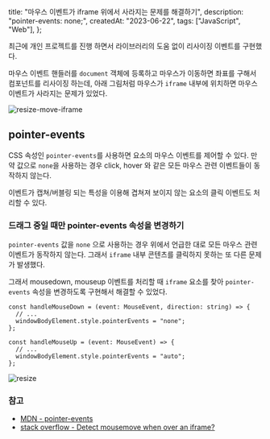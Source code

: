   title: "마우스 이벤트가 iframe 위에서 사라지는 문제를 해결하기",
  description: "pointer-events: none;",
  createdAt: "2023-06-22",
  tags: ["JavaScript", "Web"],
};

최근에 개인 프로젝트를 진행 하면서 라이브러리의 도움 없이 리사이징 이벤트를 구현했다.

마우스 이벤트 핸들러를 `document` 객체에 등록하고 마우스가 이동하면 좌표를 구해서 컴포넌트를 리사이징 하는데, 아래 그림처럼 마우스가 `iframe` 내부에 위치하면 마우스 이벤트가 사라지는 문제가 있었다.

![resize-move-iframe](resize-move-iframe.gif)

## pointer-events

CSS 속성인 `pointer-events`를 사용하면 요소의 마우스 이벤트를 제어할 수 있다. 만약 값으로 `none`을 사용하는 경우 click, hover 와 같은 모든 마우스 관련 이벤트들이 동작하지 않는다.

이벤트가 캡쳐/버블링 되는 특성을 이용해 겹쳐져 보이지 않는 요소의 클릭 이벤트도 처리할 수 있다.

### 드래그 중일 때만 pointer-events 속성을 변경하기

`pointer-events` 값을 `none` 으로 사용하는 경우 위에서 언급한 대로 모든 마우스 관련 이벤트가 동작하지 않는다. 그래서 `iframe` 내부 콘텐츠를 클릭하지 못하는 또 다른 문제가 발생했다.

그래서 mousedown, mouseup 이벤트를 처리할 때 `iframe` 요소를 찾아 `pointer-events` 속성을 변경하도록 구현해서 해결할 수 있었다.

```tsx
const handleMouseDown = (event: MouseEvent, direction: string) => {
  // ...
  windowBodyElement.style.pointerEvents = "none";
};

const handleMouseUp = (event: MouseEvent) => {
  // ...
  windowBodyElement.style.pointerEvents = "auto";
};
```

![resize](resize.gif)

### 참고

- [MDN - pointer-events](https://developer.mozilla.org/en-US/docs/Web/CSS/pointer-events)
- [stack overflow - Detect mousemove when over an iframe?](https://stackoverflow.com/questions/5645485/detect-mousemove-when-over-an-iframe)
